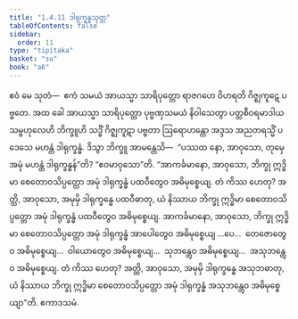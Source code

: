 ```yaml
---
title: "1.4.11 ဒါရုက္ခန္ဓသုတ္တ"
tableOfContents: false
sidebar:
  order: 11
type: "tipitaka"
basket: "su"
book: "a6"
---
```



<DynamicBreadcrumb />

<Division number="41" book="a6" e="ch" v="16" p="299">

<Paragraph number="264" book="a6">
ဧဝံ မေ သုတံ—  ဧကံ သမယံ အာယသ္မာ သာရိပုတ္တော ရာဇဂဟေ ဝိဟရတိ ဂိဇ္ဈကူဋေ ပဗ္ဗတေ. အထ ခေါ အာယသ္မာ သာရိပုတ္တော ပုဗ္ဗဏှသမယံ နိဝါသေတွာ ပတ္တစီဝရမာဒါယ သမ္ဗဟုလေဟိ ဘိက္ခူဟိ သဒ္ဓိံ ဂိဇ္ဈကူဋာ ပဗ္ဗတာ ဩရောဟန္တော အဒ္ဒသ အညတရသ္မိံ ပဒေသေ မဟန္တံ ဒါရုက္ခန္ဓံ. ဒိသွာ ဘိက္ခူ အာမန္တေသိ—  “ပဿထ နော, အာဝုသော, တုမှေ အမုံ မဟန္တံ ဒါရုက္ခန္ဓန်”တိ? “ဧဝမာဝုသော”တိ.
</Paragraph>

<Paragraph number="265" book="a6">
“အာကင်္ခမာနော, အာဝုသော, ဘိက္ခု ဣဒ္ဓိမာ စေတောဝသိပ္ပတ္တော အမုံ ဒါရုက္ခန္ဓံ ပထဝီတွေဝ အဓိမုစ္စေယျ. တံ ကိဿ ဟေတု? အတ္ထိ, အာဝုသော, အမုမှိ ဒါရုက္ခန္ဓေ ပထဝီဓာတု, ယံ နိဿာယ ဘိက္ခု ဣဒ္ဓိမာ စေတောဝသိပ္ပတ္တော အမုံ ဒါရုက္ခန္ဓံ ပထဝီတွေဝ အဓိမုစ္စေယျ. အာကင်္ခမာနော, အာဝုသော, ဘိက္ခု ဣဒ္ဓိမာ စေတောဝသိပ္ပတ္တော အမုံ ဒါရုက္ခန္ဓံ အာပေါတွေဝ အဓိမုစ္စေယျ …ပေ…  တေဇောတွေဝ အဓိမုစ္စေယျ…  ဝါယောတွေဝ အဓိမုစ္စေယျ…  သုဘန္တွေဝ အဓိမုစ္စေယျ…  အသုဘန္တွေဝ အဓိမုစ္စေယျ. တံ ကိဿ ဟေတု? အတ္ထိ, အာဝုသော, အမုမှိ ဒါရုက္ခန္ဓေ အသုဘဓာတု, ယံ နိဿာယ ဘိက္ခု ဣဒ္ဓိမာ စေတောဝသိပ္ပတ္တော အမုံ ဒါရုက္ခန္ဓံ အသုဘန္တွေဝ အဓိမုစ္စေယျာ”တိ.

</Paragraph>
</Division>

<Paragraph number="266" type="center" book="a6">
ဧကာဒသမံ.
</Paragraph>